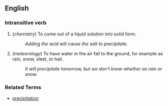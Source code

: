 ==English==

===Intransitive verb===
# (''chemistry'') To come out of a liquid solution into solid form.
#: ''Adding the acid will cause the salt to precipitate.''
# (''meteorology'') To have water in the air fall to the ground, for example as rain, snow, sleet, or hail.
#: ''It will precipitate tomorrow, but we don't know whether as rain or snow.''

===Related Terms===
*[[precipitation]]
